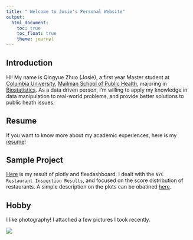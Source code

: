 ```yaml
---
title: " Welcome to Josie's Personal Website"
output: 
  html_document:
    toc: true
    toc_float: true
    theme: journal
---
```


## Introduction

Hi! My name is Qingyue Zhuo (Josie), a first year Master student at [Columbia University](https://www.columbia.edu/), [Mailman School of Public Health](http://www.publichealth.columbia.edu/), majoring in [Biostatistics](http://www.publichealth.columbia.edu/academics/departments/biostatistics). As a data driven person, I'm willing to apply my knowledge in data manipulation to real-world problems, and provide better solutions to public heath issues.

## Resume

If you want to know more about my academic experiences, here is my [resume](resume.html)!

## Sample Project

[Here](dashboard.html) is my result of plotly and flexdashboard. I dealt with the `NYC Restaurant Inspection Results`, and focused on the score distribution of restaurants. A simple description on the plots can be obatined [here](plotly.html).

## Hobby

I like photography! I attached a few pictures I took recently.\

![](Josie_Photos.jpg)